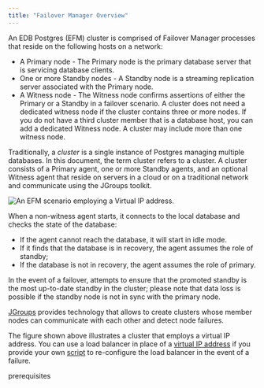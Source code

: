 ```yaml
---
title: "Failover Manager Overview"
---
```


<div id="failover_manager_overview" class="registered_link"></div>

An EDB Postgres (EFM) cluster is comprised of Failover Manager processes that reside on the following hosts on a network:

-   A Primary node - The Primary node is the primary database server that is servicing database clients.
-   One or more Standby nodes - A Standby node is a streaming replication server associated with the Primary node.
-   A Witness node - The Witness node confirms assertions of either the Primary or a Standby in a failover scenario. A cluster does not need a dedicated witness node if the cluster contains three or more nodes. If you do not have a third cluster member that is a database host, you can add a dedicated Witness node. A cluster may include more than one witness node.

Traditionally, a *cluster* is a single instance of Postgres managing multiple databases. In this document, the term cluster refers to a cluster. A cluster consists of a Primary agent, one or more Standby agents, and an optional Witness agent that reside on servers in a cloud or on a traditional network and communicate using the JGroups toolkit.

![*An EFM scenario employing a Virtual IP address.*](../images/failover_manager_overview.png)

When a non-witness agent starts, it connects to the local database and checks the state of the database:

-   If the agent cannot reach the database, it will start in idle mode.
-   If it finds that the database is in recovery, the agent assumes the role of standby;
-   If the database is not in recovery, the agent assumes the role of primary.

In the event of a failover, attempts to ensure that the promoted standby is the most up-to-date standby in the cluster; please note that data loss is possible if the standby node is not in sync with the primary node.

[JGroups](http://www.jgroups.org/) provides technology that allows to create clusters whose member nodes can communicate with each other and detect node failures.

The figure shown above illustrates a cluster that employs a virtual IP address. You can use a load balancer in place of a [virtual IP address](../04_configuring_efm/05_using_vip_addresses/#using_vip_addresses) if you provide your own [script](../04_configuring_efm/01_cluster_properties/#cluster_properties) to re-configure the load balancer in the event of a failure.

<div class="toctree" maxdepth="3">

prerequisites

</div>
